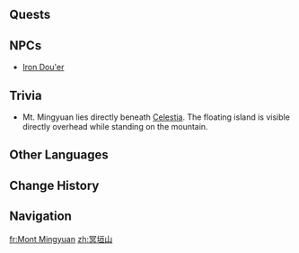 {{Location Infobox
|image        = Mt. Mingyuan.png
|type         = Subarea
|area         = Chenyu Vale: Upper Vale
|subregion    = Chenyu Vale
|region       = Liyue
}}
{{Location Intro|description={{If Self|Mt. Mingyuan|It|Mt. Mingyuan}} is located west of [[Yilong Wharf]], east of [[Fontaine]], and under [[Celestia]].}}
<!--
==Points of Interest==
{{Locations by Category Table|type=Points of Interest}}
-->
==Quests==
{{Quests by Category List|Mt. Mingyuan Quests|heo=1}}
<!--
==Features==
===Domains===
{{Domains by Category Gallery}}

===Exploration===

===Enemies===
* {{Enemy|}}

===Local Specialties===
* {{Item|}}

===Interactables===

==Puzzles==
===Puzzle Name===
-->
==NPCs==
* [[Iron Dou'er]]
<!--
===Vendors===
*

==Descriptions==
{{Description|}}

==Soundtracks==
{{Soundtracks by Category Table|type=location}}

==Lore==
-->
==Trivia==
* Mt. Mingyuan lies directly beneath [[Celestia]]. The floating island is visible directly overhead while standing on the mountain.

==Other Languages==
{{Other Languages
|en       = Mt. Mingyuan
|zhs      = 暝垣山
|zhs_rm   = Míngyuán-shān
|zht      = 暝垣山
|zht_rm   = Míngyuán-shān
|zh_tl    = 
|ja       = {{Rubi|暝|めい|垣|えん|山|さん}}
|ja_rm    = Meien-san
|ja_tl    = 
|ko       = 명원산
|ko_rm    = 
|ko_tl    = 
|es       = Monte Mingyuan
|es_tl    = Mount Mingyuan
|fr       = Mont Mingyuan
|fr_tl    = Mount Mingyuan
|ru       = Гора Минъюань
|ru_tl    = Mount Mingyuan
|th       = Mt. Mingyuan
|vi       = Minh Viên Sơn
|vi_tl    = 
|de       = Berg Mingyuan
|de_tl    = Mount Mingyuan
|id       = Mt. Mingyuan
|pt       = Monte Mingyuan
|pt_tl    = 
|tr       = Mingyuan Dağı
|tr_tl    = 
|it       = Monte Mingyuan
|it_tl    = 
}}

==Change History==
{{Change History|4.4}}
<!--
==References==
{{Reflist}}
-->
==Navigation==
{{Area Navbox|Liyue}}

[[fr:Mont Mingyuan]]
[[zh:冥垣山]]